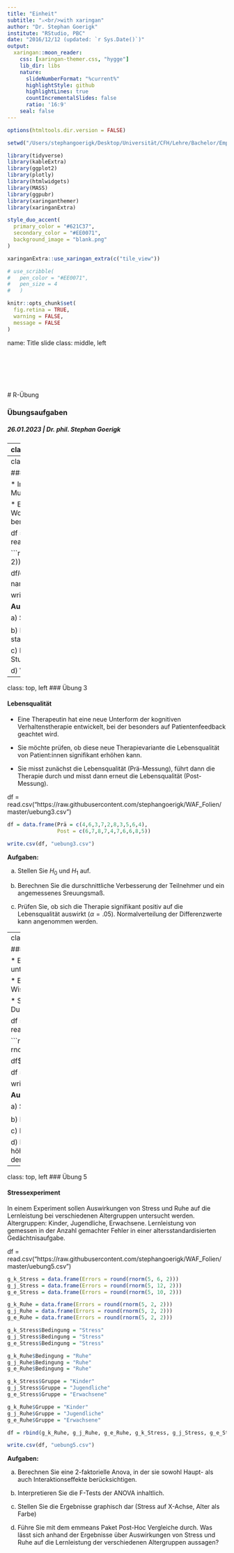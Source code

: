 ```yaml
---
title: "Einheit"
subtitle: "⚔<br/>with xaringan"
author: "Dr. Stephan Goerigk"
institute: "RStudio, PBC"
date: "2016/12/12 (updated: `r Sys.Date()`)"
output:
  xaringan::moon_reader:
    css: [xaringan-themer.css, "hygge"]
    lib_dir: libs
    nature:
      slideNumberFormat: "%current%"
      highlightStyle: github
      highlightLines: true
      countIncrementalSlides: false
      ratio: '16:9'
    seal: false
---
```


```r
options(htmltools.dir.version = FALSE)

setwd("/Users/stephangoerigk/Desktop/Universität/CFH/Lehre/Bachelor/Empirisch-wissenschaftliches Arbeiten/VO_Wissenschaftliches Arbeiten und Forschungsmethoden/WAF_Folien/")

library(tidyverse)
library(kableExtra)
library(ggplot2)
library(plotly)
library(htmlwidgets)
library(MASS)
library(ggpubr)
library(xaringanthemer)
library(xaringanExtra)

style_duo_accent(
  primary_color = "#621C37",
  secondary_color = "#EE0071",
  background_image = "blank.png"
)

xaringanExtra::use_xaringan_extra(c("tile_view"))

# use_scribble(
#   pen_color = "#EE0071",
#   pen_size = 4
#   )

knitr::opts_chunk$set(
  fig.retina = TRUE,
  warning = FALSE,
  message = FALSE
)
```

name: Title slide
class: middle, left
<br><br><br><br><br><br><br>
# R-Übung

### Übungsaufgaben
##### 26.01.2023 | Dr. phil. Stephan Goerigk

---
class: top, left
### Übung 1

#### Bundesjugendspiele

* Für die Auswertung der diesjährigen Bundesjugendspiele soll geprüft werden, ob die Leistung im Speerwurf mit der im Weitsprung zusammenhängt.

* Es wurde eine Stichprobe von 12 Schülern der 11. Klasse in beiden Disziplinen geprüft. Die Platzierung im Wettkampf wurde jeweils in einer tabelle eingetragen:

df = read.csv("https://raw.githubusercontent.com/stephangoerigk/WAF_Folien/master/uebung1.csv")


```r
set.seed(123)
N = 12
df = data.frame(ID = c(paste0(rep(1:N))),
                Schlaf = c(3,7,8,4,12,2,6,5,11,10,1,9)
)

df$Konzentration = c(1,4,8,5,10,2,9,6,11,12,3,7)
df$Konzentration = round(df$Konzentration)
names(df) = c("Schüler:in", "Rangplatz Frauen", "Rangplatz Männer")
df$`Rangplatz Männer`[df$`Rangplatz Männer` > 10] = 10
df$`Rangplatz Männer`[df$`Rangplatz Männer` < 1] = 1
df$`Rangplatz Frauen`[df$`Rangplatz Frauen` > 10] = 10
df$`Rangplatz Frauen`[df$`Rangplatz Frauen` < 1] = 1

df[, "Differenz (d)"] = df$`Rangplatz Frauen` - df$`Rangplatz Männer` 
names(df) = c("Schüler:in", "Rang Speerwurf (X)", "Rang Weitsprung (Y)", "Differenz (d)")

df2 = df
df = as.data.frame(df)
#rownames(df) = NULL

write.csv(df, "uebung1.csv")
```

**Aufgaben:**

a) Stellen Sie den Zusammenhang zwischen den Variablen graphisch dar.

b) Stellen Sie das Hypothesenpaar aus $H_{0}$ und $H_{1}$ auf.

c) Prüfen Sie mit einem angemessenen Korrelationsverfahren, ob es einen signifikanten statistischen Zusammenhang zwischen den Variablen gibt $(\alpha=.05)$. 

---
class: top, left
### Übung 2

#### Klassische Musik

* In einer Studie soll geprüft werden, ob die Anzahl an Stunden die Kinder pro Woche klassische Musik hören positiv mit deren Intelligenz zusammenhängt.

* Es wurde eine Gruppe von 13 Kindern über ihren klassischen Musikkonsum (in Stunden pro Woche) befragt, danach wurde ein Intelligenztest absolviert und der Intelligenzquotient (IQ) berechnet.

df = read.csv("https://raw.githubusercontent.com/stephangoerigk/WAF_Folien/master/uebung2.csv")

```r
set.seed(123)
N = 13
df = data.frame(ID = c(paste0(rep(1:N))),
                Musik = round(c(rnorm(N, 8, 2)))
)

df$IQ = faux::rnorm_pre(df$Musik, mu = 100, sd = 15, r = 0.1, empirical = T)
df$IQ = round(df$IQ)
names(df) = c("ID", "Musik", "IQ")

write.csv(df, "uebung2.csv")
```

**Aufgaben:**

a) Stellen Sie das Hypothesenpaar aus $H_{0}$ und $H_{1}$ auf.

b) Prüfen Sie mittels einem angemessenen Korrelationsverfahren, ob es einen signifikanten statistischen Zusammenhang zwischen den Variablen gibt $(\alpha=.05)$. 

c) Berechnen Sie, wie viele IQ Punkte ein Kind im Schnitt zusätzlich hätte, wenn es eine weitere Stunde klassische Musik hört.

d) Wie viele IQ Punkte hätte ein Kind, wenn es 0h klassische Musik hört?

---
class: top, left
### Übung 3

#### Lebensqualität

* Eine Therapeutin hat eine neue Unterform der kognitiven Verhaltenstherapie entwickelt, bei der besonders auf Patientenfeedback geachtet wird.

* Sie möchte prüfen, ob diese neue Therapievariante die Lebensqualität von Patient:innen signifikant erhöhen kann.

* Sie misst zunächst die Lebensqualität (Prä-Messung), führt dann die Therapie durch und misst dann erneut die Lebensqualität (Post-Messung).

df = read.csv("https://raw.githubusercontent.com/stephangoerigk/WAF_Folien/master/uebung3.csv")

```r
df = data.frame(Prä = c(4,6,3,7,2,8,3,5,6,4),
                Post = c(6,7,8,7,4,7,6,6,8,5))

write.csv(df, "uebung3.csv")
```

**Aufgaben:**

a) Stellen Sie $H_{0}$ und $H_{1}$ auf.

b) Berechnen Sie die durschnittliche Verbesserung der Teilnehmer und ein angemessenes Sreuungsmaß.

c) Prüfen Sie, ob sich die Therapie signifikant positiv auf die Lebensqualität auswirkt $(\alpha=.05)$. Normalverteilung der Differenzwerte kann angenommen werden.

---
class: top, left
### Übung 4

#### Emotionsinduktion

* Ein Forscher möchte den Effekt von Gruselpodcasts auf die Angst von Versuchspersonen untersuchen.

* Er lässt die Personen jeweils entweder einen Gruselpodcast (Gruppe 1) oder einen Wissenspodcast (Gruppe 2) anhören.

* Seine Annahme lautet, dass die Personen ihre Angst auf einer Skala von 1-15 Punkten im Durchschnitt höher berichten, wenn sie zuvor einen Gruselpodcast gehört haben.

df = read.csv("https://raw.githubusercontent.com/stephangoerigk/WAF_Folien/master/uebung4.csv")


```r
df <- data.frame(PF = rnorm(30, mean = 10, sd = sqrt(6.12)))
df2 <- data.frame(PF = rnorm(24, mean = 7, sd = sqrt(6.54)))

df$Gruppe = "G1"
df2$Gruppe = "G2"

df = rbind(df, df2)

write.csv(df, "uebung4.csv")
```

**Aufgaben:**

a) Stellen Sie $H_{0}$ und $H_{1}$ auf.

b) Berechnen Sie die Mittelwerte der beiden Gruppen

c) Prüfen Sie, ob die Annahme der Varianzhomgenität gilt.

d) Berechnen Sie einen Hypthesentest um zu prüfen, ob ersonen ihre Angst im Durchschnitt als höher berichten, wenn sie zuvor einen Gruselpodcast gehört haben $(\alpha=.05)$. Normalverteilung der Differenzwerte kann angenommen werden.

---
class: top, left
### Übung 5

#### Stressexperiment

In einem Experiment sollen Auswirkungen von Stress und Ruhe auf die Lernleistung bei verschiedenen Altergruppen untersucht werden. Altergruppen: Kinder, Jugendliche, Erwachsene. Lernleistung von gemessen in der Anzahl gemachter Fehler in einer altersstandardisierten Gedächtnisaufgabe.

df = read.csv("https://raw.githubusercontent.com/stephangoerigk/WAF_Folien/master/uebung5.csv")

```r
g_k_Stress = data.frame(Errors = round(rnorm(5, 6, 2)))
g_j_Stress = data.frame(Errors = round(rnorm(5, 12, 2)))
g_e_Stress = data.frame(Errors = round(rnorm(5, 10, 2)))

g_k_Ruhe = data.frame(Errors = round(rnorm(5, 2, 2)))
g_j_Ruhe = data.frame(Errors = round(rnorm(5, 2, 2)))
g_e_Ruhe = data.frame(Errors = round(rnorm(5, 2, 2)))

g_k_Stress$Bedingung = "Stress"
g_j_Stress$Bedingung = "Stress"
g_e_Stress$Bedingung = "Stress"

g_k_Ruhe$Bedingung = "Ruhe"
g_j_Ruhe$Bedingung = "Ruhe"
g_e_Ruhe$Bedingung = "Ruhe"

g_k_Stress$Gruppe = "Kinder"
g_j_Stress$Gruppe = "Jugendliche"
g_e_Stress$Gruppe = "Erwachsene"

g_k_Ruhe$Gruppe = "Kinder"
g_j_Ruhe$Gruppe = "Jugendliche"
g_e_Ruhe$Gruppe = "Erwachsene"

df = rbind(g_k_Ruhe, g_j_Ruhe, g_e_Ruhe, g_k_Stress, g_j_Stress, g_e_Stress)

write.csv(df, "uebung5.csv")
```

**Aufgaben:**

a) Berechnen Sie eine 2-faktorielle Anova, in der sie sowohl Haupt- als auch Interaktionseffekte berücksichtigen.

b) Interpretieren Sie die F-Tests der ANOVA inhaltlich.

c) Stellen Sie die Ergebnisse graphisch dar (Stress auf X-Achse, Alter als Farbe)

d) Führe Sie mit dem emmeans Paket Post-Hoc Vergleiche durch. Was lässt sich anhand der Ergebnisse über Auswirkungen von Stress und Ruhe auf die Lernleistung der verschiedenen Altergruppen aussagen?




